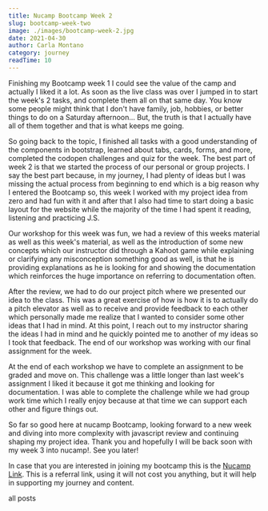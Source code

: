 ```yaml
---
title: Nucamp Bootcamp Week 2
slug: bootcamp-week-two
image: ./images/bootcamp-week-2.jpg
date: 2021-04-30
author: Carla Montano
category: journey
readTime: 10
---
```



Finishing my Bootcamp week 1 I could see the value of the camp and actually I liked it a lot. As soon as the live class was over I jumped in to start the week's 2 tasks, and complete them all on that same day.
You know some people might think that I don't have family, job, hobbies, or better things to do on a Saturday afternoon... But, the truth is that I actually have all of them together and that is what keeps me going.

So going back to the topic, I finished all tasks with a good understanding of the components in bootstrap, learned about tabs, cards, forms, and more, completed the codopen challenges and quiz for the week.
The best part of week 2 is that we started the process of our personal or group projects. I say the best part because, in my journey, I had plenty of ideas but I was missing the actual process from beginning to end which is a big reason why I entered the Bootcamp so, this week I worked with my project idea from zero and had fun with it and after that I also had time to start doing a basic layout for the website while the majority of the time I had spent it reading, listening and practicing J.S.

Our workshop for this week was fun, we had a review of this weeks material as well as this week's material, as well as the introduction of some new concepts which our instructor did through a Kahoot game while explaining or clarifying any misconception something good as well, is that he is providing explanations as he is looking for and showing the documentation which reinforces the huge importance on referring to documentation often.

After the review, we had to do our project pitch where we presented our idea to the class. This was a great exercise of how is how it is to actually do a pitch elevator as well as to receive and provide feedback to each other which personally made me realize that I wanted to consider some other ideas that I had in mind.
At this point, I reach out to my instructor sharing the ideas I had in mind and he quickly pointed me to another of my ideas so I took that feedback. The end of our workshop was working with our final assignment for the week.

At the end of each workshop we have to complete an assignment to be graded and move on. This challenge was a little longer than last week's assignment I liked it because it got me thinking and looking for documentation. I was able to complete the challenge while we had group work time which I really enjoy because at that time we can support each other and figure things out.

So far so good here at nucamp Bootcamp, looking forward to a new week and diving into more complexity with javascript review and continuing shaping my project idea.
Thank you and hopefully I will be back soon with my week 3 into nucamp!.
See you later!

In case that you are interested in joining my bootcamp this is the <a href="https://nucamp.co?referral=4MQLEG" target="_blank">Nucamp Link</a>.
This is a referral link, using it will not cost you anything, but it will help in supporting my journey and content.

<Link to="/posts" className="btn center-btn">
  all posts
</Link>
